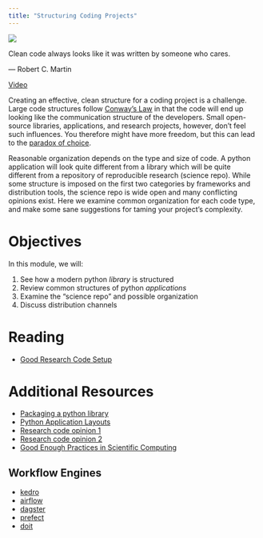 ```yaml
---
title: "Structuring Coding Projects"
---
```

![](../../images/scafold.png)

:::{.callout-note appearance="minimal"}
Clean code always looks like it was written by someone who cares. 

\— Robert C. Martin
:::

[Video](https://www.youtube.com/watch?v=Q2SGLQofBvI)

Creating an effective, clean structure for a coding project is a challenge. 
Large code structures follow [Conway's Law](https://en.wikipedia.org/wiki/Conway%27s_law) in that the
code will end up looking like the communication structure of the developers. Small open-source libraries,
applications, and research projects, however, don't feel such influences. You therefore might have more
freedom, but this can lead to the [paradox of choice](https://en.wikipedia.org/wiki/The_Paradox_of_Choice). 

Reasonable organization depends on the type and size of code. A python application will look quite different from a
library which will be quite different from a repository of reproducible research (science repo). While some
structure is imposed on the first two categories by frameworks and distribution tools, the science repo is
wide open and many conflicting opinions exist. Here we examine common organization for each code type,
and make some sane suggestions for taming your project's complexity. 


# Objectives

In this module, we will:

1. See how a modern python *library* is structured
2. Review common structures of python *applications*
3. Examine the "science repo" and possible organization
4. Discuss distribution channels

# Reading

- [Good Research Code Setup](https://goodresearch.dev/setup.html)

# Additional Resources

- [Packaging a python library](https://packaging.python.org/en/latest/tutorials/packaging-projects/)
- [Python Application Layouts](https://realpython.com/python-application-layouts/)
- [Research code opinion 1](https://medium.com/swlh/how-to-structure-a-python-based-data-science-project-a-short-tutorial-for-beginners-7e00bff14f56)
- [Research code opinion 2](https://towardsdatascience.com/how-to-structure-a-data-science-project-for-readability-and-transparency-360c6716800)
- [Good Enough Practices in Scientific Computing](https://journals.plos.org/ploscompbiol/article?id=10.1371/journal.pcbi.1005510&ref=https://githubhelp.com)

## Workflow Engines

- [kedro](https://kedro.org/)
- [airflow](https://airflow.apache.org/)
- [dagster](https://dagster.io/)
- [prefect](https://github.com/PrefectHQ/prefect)
- [doit](https://pydoit.org/)
